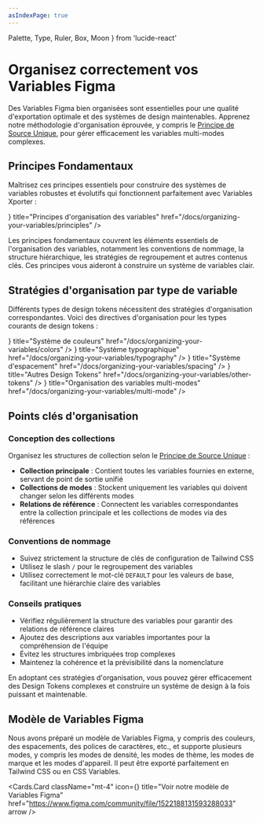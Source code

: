 ```yaml
---
asIndexPage: true
---
```


  Palette,
  Type,
  Ruler,
  Box,
  Moon
} from 'lucide-react'

# Organisez correctement vos Variables Figma

Des Variables Figma bien organisées sont essentielles pour une qualité d'exportation optimale et des systèmes de design maintenables. Apprenez notre méthodologie d'organisation éprouvée, y compris le [Principe de Source Unique](/docs/single-outlet-principle), pour gérer efficacement les variables multi-modes complexes.

## Principes Fondamentaux

Maîtrisez ces principes essentiels pour construire des systèmes de variables robustes et évolutifs qui fonctionnent parfaitement avec Variables Xporter :

<Cards>
  <Cards.Card
    icon={<Type />}
    title="Principes d'organisation des variables"
    href="/docs/organizing-your-variables/principles"
  />
</Cards>

Les principes fondamentaux couvrent les éléments essentiels de l'organisation des variables, notamment les conventions de nommage, la structure hiérarchique, les stratégies de regroupement et autres contenus clés. Ces principes vous aideront à construire un système de variables clair.

## Stratégies d'organisation par type de variable

Différents types de design tokens nécessitent des stratégies d'organisation correspondantes. Voici des directives d'organisation pour les types courants de design tokens :

<Cards>
  <Cards.Card
    icon={<Palette />}
    title="Système de couleurs"
    href="/docs/organizing-your-variables/colors"
  />
  <Cards.Card
    icon={<Type />}
    title="Système typographique"
    href="/docs/organizing-your-variables/typography"
  />
  <Cards.Card
    icon={<Ruler />}
    title="Système d'espacement"
    href="/docs/organizing-your-variables/spacing"
  />
  <Cards.Card
    icon={<Box />}
    title="Autres Design Tokens"
    href="/docs/organizing-your-variables/other-tokens"
  />
  <Cards.Card
    icon={<Moon />}
    title="Organisation des variables multi-modes"
    href="/docs/organizing-your-variables/multi-mode"
  />
</Cards>

## Points clés d'organisation

### Conception des collections

Organisez les structures de collection selon le [Principe de Source Unique](/docs/single-outlet-principle) :

- **Collection principale** : Contient toutes les variables fournies en externe, servant de point de sortie unifié
- **Collections de modes** : Stockent uniquement les variables qui doivent changer selon les différents modes
- **Relations de référence** : Connectent les variables correspondantes entre la collection principale et les collections de modes via des références

### Conventions de nommage

- Suivez strictement la structure de clés de configuration de Tailwind CSS
- Utilisez le slash `/` pour le regroupement des variables
- Utilisez correctement le mot-clé `DEFAULT` pour les valeurs de base, facilitant une hiérarchie claire des variables

### Conseils pratiques

- Vérifiez régulièrement la structure des variables pour garantir des relations de référence claires
- Ajoutez des descriptions aux variables importantes pour la compréhension de l'équipe
- Évitez les structures imbriquées trop complexes
- Maintenez la cohérence et la prévisibilité dans la nomenclature

En adoptant ces stratégies d'organisation, vous pouvez gérer efficacement des Design Tokens complexes et construire un système de design à la fois puissant et maintenable.

## Modèle de Variables Figma

Nous avons préparé un modèle de Variables Figma, y compris des couleurs, des espacements, des polices de caractères, etc., et supporte plusieurs modes, y compris les modes de densité, les modes de thème, les modes de marque et les modes d'appareil. Il peut être exporté parfaitement en Tailwind CSS ou en CSS Variables.

<Cards.Card
  className="mt-4"
  icon={<Box />}
  title="Voir notre modèle de Variables Figma"
  href="https://www.figma.com/community/file/1522188131593288033"
  arrow
/>